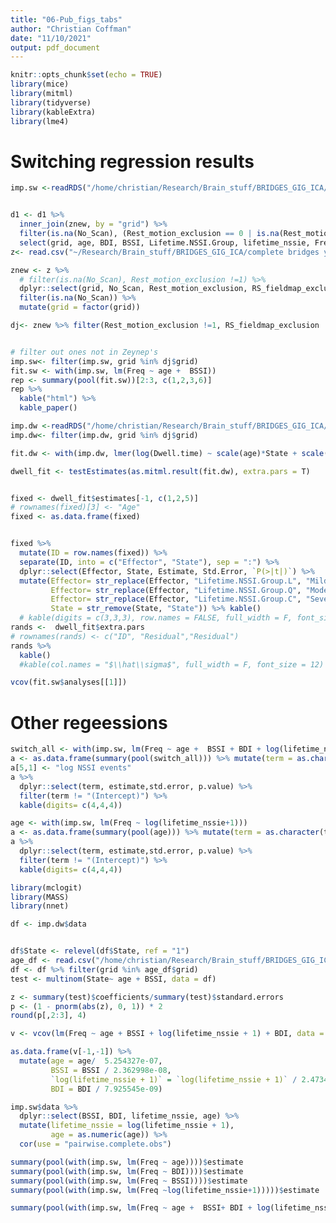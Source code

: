 ```yaml
---
title: "06-Pub_figs_tabs"
author: "Christian Coffman"
date: "11/10/2021"
output: pdf_document
---
```


```r
knitr::opts_chunk$set(echo = TRUE)
library(mice)
library(mitml)
library(tidyverse)
library(kableExtra)
library(lme4)
```

# Switching regression results
```r
imp.sw <-readRDS("/home/christian/Research/Brain_stuff/BRIDGES_GIG_ICA/GIG-ICA-5-updated-GIFT/thresh50/Book_regressions/imputed_switching_data.rds")


d1 <- d1 %>% 
  inner_join(znew, by = "grid") %>%
  filter(is.na(No_Scan), (Rest_motion_exclusion == 0 | is.na(Rest_motion_exclusion)), RS_fieldmap_exclusion == 0 ) %>% 
  select(grid, age, BDI, BSSI, Lifetime.NSSI.Group, lifetime_nssie, Freq) 
z<- read.csv("~/Research/Brain_stuff/BRIDGES_GIG_ICA/complete bridges y1.csv", header = TRUE)

znew <- z %>% 
  # filter(is.na(No_Scan), Rest_motion_exclusion !=1) %>%
  dplyr::select(grid, No_Scan, Rest_motion_exclusion, RS_fieldmap_exclusion, dropped.quit) %>%
  filter(is.na(No_Scan)) %>%
  mutate(grid = factor(grid))

dj<- znew %>% filter(Rest_motion_exclusion !=1, RS_fieldmap_exclusion != 1)


# filter out ones not in Zeynep's
imp.sw<- filter(imp.sw, grid %in% dj$grid)
fit.sw <- with(imp.sw, lm(Freq ~ age +  BSSI))
rep <- summary(pool(fit.sw))[2:3, c(1,2,3,6)]
rep %>%
  kable("html") %>%
  kable_paper()
```


```r

imp.dw <-readRDS("/home/christian/Research/Brain_stuff/BRIDGES_GIG_ICA/GIG-ICA-5-updated-GIFT/thresh50/Regressions/imputed_dwell_data.rds")
imp.dw<- filter(imp.dw, grid %in% dj$grid)

fit.dw <- with(imp.dw, lmer(log(Dwell.time) ~ scale(age)*State + scale(BSSI) * State + (1|grid)))

dwell_fit <- testEstimates(as.mitml.result(fit.dw), extra.pars = T)


fixed <- dwell_fit$estimates[-1, c(1,2,5)]
# rownames(fixed)[3] <- "Age"
fixed <- as.data.frame(fixed)


fixed %>%
  mutate(ID = row.names(fixed)) %>%
  separate(ID, into = c("Effector", "State"), sep = ":") %>%
  dplyr::select(Effector, State, Estimate, Std.Error, `P(>|t|)`) %>%
  mutate(Effector= str_replace(Effector, "Lifetime.NSSI.Group.L", "Mild NSSI"),
         Effector= str_replace(Effector, "Lifetime.NSSI.Group.Q", "Moderate NSSI"),
         Effector= str_replace(Effector, "Lifetime.NSSI.Group.C", "Severe NSSI"),
         State = str_remove(State, "State")) %>% kable()
  # kable(digits = c(3,3,3), row.names = FALSE, full_width = F, font_size = 12)
rands <-  dwell_fit$extra.pars
# rownames(rands) <- c("ID", "Residual","Residual")
rands %>%
  kable()
  #kable(col.names = "$\\hat\\sigma$", full_width = F, font_size = 12) 

vcov(fit.sw$analyses[[1]])
```


# Other regeessions
```r
switch_all <- with(imp.sw, lm(Freq ~ age +  BSSI + BDI + log(lifetime_nssie+1)))
a <- as.data.frame(summary(pool(switch_all))) %>% mutate(term = as.character(term))
a[5,1] <- "log NSSI events"
a %>%
  dplyr::select(term, estimate,std.error, p.value) %>%
  filter(term != "(Intercept)") %>% 
  kable(digits= c(4,4,4))

age <- with(imp.sw, lm(Freq ~ log(lifetime_nssie+1)))
a <- as.data.frame(summary(pool(age))) %>% mutate(term = as.character(term))
a %>%
  dplyr::select(term, estimate,std.error, p.value) %>%
  filter(term != "(Intercept)") %>% 
  kable(digits= c(4,4,4))

```


```r
library(mclogit)
library(MASS)
library(nnet)

df <- imp.dw$data


df$State <- relevel(df$State, ref = "1")
age_df <- read.csv("/home/christian/Research/Brain_stuff/BRIDGES_GIG_ICA/switching_data.csv") 
df <- df %>% filter(grid %in% age_df$grid)
test <- multinom(State~ age + BSSI, data = df)

z <- summary(test)$coefficients/summary(test)$standard.errors
p <- (1 - pnorm(abs(z), 0, 1)) * 2
round(p[,2:3], 4)
```


```r
v <- vcov(lm(Freq ~ age + BSSI + log(lifetime_nssie + 1) + BDI, data = imp.sw$data))

as.data.frame(v[-1,-1]) %>%
  mutate(age = age/  5.254327e-07,
         BSSI = BSSI / 2.362998e-08,
         `log(lifetime_nssie + 1)` = `log(lifetime_nssie + 1)` / 2.473466e-06,
         BDI = BDI / 7.925545e-09)

imp.sw$data %>%
  dplyr::select(BSSI, BDI, lifetime_nssie, age) %>%
  mutate(lifetime_nssie = log(lifetime_nssie + 1),
         age = as.numeric(age)) %>%
  cor(use = "pairwise.complete.obs")

summary(pool(with(imp.sw, lm(Freq ~ age))))$estimate
summary(pool(with(imp.sw, lm(Freq ~ BDI))))$estimate
summary(pool(with(imp.sw, lm(Freq ~ BSSI))))$estimate
summary(pool(with(imp.sw, lm(Freq ~log(lifetime_nssie+1)))))$estimate

summary(pool(with(imp.sw, lm(Freq ~ age +  BSSI+ BDI + log(lifetime_nssie+1)))))$estimate

```
